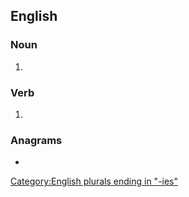 ==English==

===Noun===
{{head|en|noun plural form}}

# {{plural of|toady|lang=en}}

===Verb===
{{head|en|verb form}}

# {{en-third-person singular of|toady}}

===Anagrams===
* {{anagrams|en|iodates}}

[[Category:English plurals ending in "-ies"]]